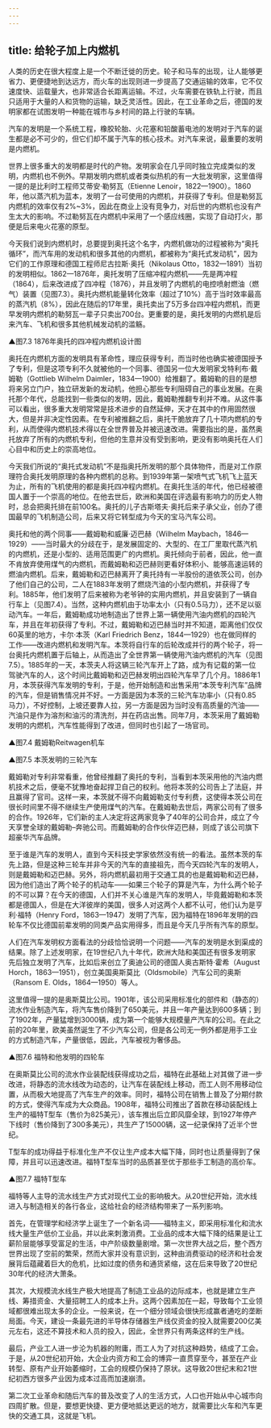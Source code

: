 ```yaml
---
---
---
```

title: 给轮子加上内燃机
---




人类的历史在很大程度上是一个不断迁徙的历史。轮子和马车的出现，让人能够更省力、更便捷地到达远方，而火车的出现则进一步提高了交通运输的效率，它不仅速度快、运载量大，也非常适合长距离运输。不过，火车需要在铁轨上行驶，而且只适用于大量的人和货物的运输，缺乏灵活性。因此，在工业革命之后，德国的发明家都在试图发明一种能在城市与乡村间的路上行驶的车辆。

汽车的发明是一个系统工程，橡胶轮胎、火花塞和铅酸蓄电池的发明对于汽车的诞生都是必不可少的，但它们却不属于汽车的核心技术。对汽车来说，最重要的发明是内燃机。

世界上很多重大的发明都是时代的产物。发明家会在几乎同时独立完成类似的发明，内燃机也不例外。早期发明内燃机或者类似热机的有一大批发明家，这里值得一提的是比利时工程师艾蒂安·勒努瓦（Etienne Lenoir，1822—1900）。1860年，他以蒸汽机为蓝本，发明了一台可使用的内燃机，并获得了专利。但是勒努瓦内燃机的效率仅有2%~3%，因此在商业上没有竞争力，对后世的内燃机也没有产生太大的影响。不过勒努瓦在内燃机中采用了一个感应线圈，实现了自动打火，那便是后来电火花塞的原型。

今天我们说到内燃机时，总要提到奥托这个名字，内燃机做功的过程被称为“奥托循环”，而汽车用的发动机和很多其他的内燃机，都被称为“奥托式发动机”，因为它们的工作原理和德国工程师尼古拉斯·奥托（Nikolaus Otto，1832—1891）当初的发明相似。1862—1876年，奥托发明了压缩冲程内燃机——先是两冲程（1864），后来改进成了四冲程（1876），并且发明了内燃机的电控喷射燃油（燃气）装置（见图7.3）。奥托内燃机能量转化效率（超过了10%）高于当时效率最高的蒸汽机（8%），因此在随后的17年里，奥托卖出了5万多台四冲程内燃机，而更早发明内燃机的勒努瓦一辈子只卖出700台。更重要的是，奥托发明的内燃机是后来汽车、飞机和很多其他机械发动机的滥觞。

▲图7.3 1876年奥托的四冲程内燃机设计图



奥托在内燃机方面的发明具有革命性，理应获得专利，而当时他也确实被德国授予了专利，但是这项专利不久就被他的一个同事、德国另一位大发明家戈特利布·戴姆勒（Gottlieb Wilhelm Daimler，1834—1900）给推翻了。戴姆勒的目的是想将来另立门户，独立研发新的发动机，他担心那些专利阻碍自己的事业发展。在奥托那个年代，总能找到一些类似的发明，因此，戴姆勒推翻专利并不难。从这件事可以看出，很多重大发明常常是技术进步的自然延伸，天才在其中的作用固然很大，但是并非决定性因素。在专利被推翻之后，奥托干脆放弃了几十项内燃机的专利，从而使得内燃机技术得以在全世界普及并被迅速改进。需要指出的是，虽然奥托放弃了所有的内燃机专利，但他的生意并没有受到影响，更没有影响奥托在人们心目中和历史上的崇高地位。

今天我们所说的“奥托式发动机”不是指奥托所发明的那个具体物件，而是对工作原理符合奥托发明原理的各种内燃机的总称。到1939年第一架喷气式飞机飞上蓝天为止，所有的飞机使用的都是奥托四冲程内燃机。在奥托生活的年代，他已经被德国人置于一个崇高的地位。在他去世后，欧洲和美国在评选最有影响力的历史人物时，总会把奥托排在前100名。奥托的儿子古斯塔夫·奥托后来子承父业，创办了德国最早的飞机制造公司，后来又将它转型成为今天的宝马汽车公司。

奥托和他的两个同事——戴姆勒和威廉·迈巴赫（Wilhelm Maybach，1846—1929）——当时最大的分歧在于，是发展固定的、大型的、在工厂里取代蒸汽机的内燃机，还是小型的、适用范围更广的内燃机。奥托倾向于前者，因此，他一直不肯放弃使用煤气的内燃机，而戴姆勒和迈巴赫则更看好体积小、能够高速运转的燃油内燃机。后来，戴姆勒和迈巴赫离开了奥托持有一半股份的道依茨公司，创办了他们自己的公司，二人在1883年发明了燃烧汽油的小型内燃机，并获得了专利。1885年，他们发明了后来被称为老爷钟的实用内燃机，并且安装到了一辆自行车上（见图7.4）。当然，这种内燃机由于功率太小（只有0.5马力），还不足以驱动汽车。一年后，戴姆勒成功地制造出了世界上第一辆使用汽油内燃机的四轮汽车，并且在年初获得了专利。不过，戴姆勒和迈巴赫当时并不知道，距离他们仅仅60英里的地方，卡尔·本茨（Karl Friedrich Benz，1844—1929）也在做同样的工作——改进内燃机和发明汽车。本茨将自行车的后轮改成并行的两个轮子，将一台奥托内燃机置于后轴上，从而造出了全世界第一辆使用汽油内燃机的汽车（见图7.5）。1885年的一天，本茨夫人将这辆三轮汽车开上了路，成为有记载的第一位驾驶汽车的人，这个时间比戴姆勒和迈巴赫发明出四轮汽车早了几个月。1886年1月，本茨获得汽车发明的专利，于是，他开始制造和出售采用“本茨专利汽车”品牌的汽车，但是销售情况并不好。一方面是因为本茨的三轮汽车功率小（只有0.85马力），不好控制，上坡还要靠人拉，另一方面是因为当时没有高质量的汽油——汽油只是作为溶剂和油污的清洗剂，并在药店出售。同年7月，本茨采用了戴姆勒发明的内燃机，汽车性能得到了改进，但同时也引起了一场官司。

▲图7.4 戴姆勒Reitwagen机车



▲图7.5 本茨发明的三轮汽车



戴姆勒对专利非常看重，他曾经推翻了奥托的专利，当看到本茨采用他的汽油内燃机技术之后，便毫不犹豫地奋起捍卫自己的权利。他将本茨的公司告上了法庭，并且赢得了官司。这样一来，本茨就不得不向戴姆勒支付专利费，这使得本茨公司在很长时间里不得不继续生产使用煤气的汽车。在戴姆勒去世后，两家公司有了很多的合作。1926年，它们新的主人决定将这两家竞争了40年的公司合并，成立了今天享誉全球的戴姆勒–奔驰公司。而戴姆勒的合作伙伴迈巴赫，则成了该公司旗下超豪华汽车品牌。

至于谁是汽车的发明人，直到今天科技史学家依然没有统一的看法。虽然本茨的车先上路，但是这种三轮车并非今天的汽车的直接祖先，而今天四轮汽车的发明人，则是戴姆勒和迈巴赫。另外，将内燃机最初用于交通工具的也是戴姆勒和迈巴赫，因为他们造出了两个轮子的机动车——如果三个轮子的算是汽车，为什么两个轮子的不可以算？在今天的德国，人们并不关心谁是汽车的发明人，毕竟戴姆勒和本茨都是德国人，但是在大洋彼岸的美国，很多人对这两个人都不认可，他们认为是亨利·福特（Henry Ford，1863—1947）发明了汽车，因为福特在1896年发明的四轮车不仅比德国前辈发明的同类产品实用得多，而且是今天几乎所有汽车的原型。

人们在汽车发明权方面看法的分歧恰恰说明一个问题——汽车的发明是水到渠成的结果。除了上述发明家，在19世纪八九十年代，欧洲大陆和美国还有很多发明家先后独立发明了汽车，比如后来创立了奥迪公司的德国人奥古斯特·霍希（August Horch，1863—1951），创立美国奥斯莫比（Oldsmobile）汽车公司的奥斯（Ransom E. Olds，1864—1950）等人。

这里值得一提的是奥斯莫比公司。1901年，该公司采用标准化的部件和（静态的）流水作业制造汽车，将汽车售价降到了650美元，并且一年产量达到600多辆；到了1902年，产量猛增到3000辆，成为第一个能够大规模量产汽车的公司。在此之前的20年里，欧美虽然诞生了不少汽车公司，但是各公司无一例外都是用手工业的方式制造汽车，产量很低，因此，汽车被视为奢侈品。

▲图7.6 福特和他发明的四轮车



在奥斯莫比公司的流水作业装配线获得成功之后，福特在此基础上对其做了进一步改进，将静态的流水线改为动态的，让汽车在装配线上移动，而工人则不用移动位置，从而极大地提高了汽车生产的效率。同时，福特公司在销售上普及了分期付款的方式，使得汽车成为大众商品。1908年，福特公司推出了首款在移动装配线上生产的福特T型车（售价为825美元），该车推出后立即风靡全球，到1927年停产下线时（售价降到了300多美元），共生产了15000辆，这一纪录保持了近半个世纪。

T型车的成功得益于标准化生产不仅让生产成本大幅下降，同时也让质量得到了保障，并且可以迅速改进。福特T型车当时的品质甚至优于那些手工制造的高价车。

▲图7.7 福特T型车



福特等人主导的流水线生产方式对现代工业的影响极大。从20世纪开始，流水线进入与制造相关的各行各业，这给社会的经济结构带来了一系列影响。

首先，在管理学和经济学上诞生了一个新名词——福特主义，即采用标准化和流水线大量生产低价工业品，并以此来刺激消费。工业品的成本大幅下降的结果是让工薪阶层能够享受富足的生活，中产阶级数量剧增。第一次世界大战之后，整个西方世界出现了空前的繁荣，然而大家并没有意识到，这种由消费驱动的经济和社会发展背后蕴藏着巨大的危机，比如过度的债务和通货紧缩，这在后来导致了20世纪30年代的经济大萧条。

其次，大规模流水线生产极大地提高了制造工业品的边际成本，也就是建立生产线、筹措资金、大量招聘工人的成本上升。这两个因素加在一起，导致每个工业领域都很难出现太多的企业。一般来说，在一个细分领域会很快形成赢者通吃的垄断局面。今天，建设一条最先进的半导体存储器生产线仅资金的投入就需要200亿美元左右，这还不算技术和人员的投入，因此，全世界只有两条这样的生产线。

最后，产业工人进一步沦为机器的附庸，而工人为了对抗这种趋势，结成了工会。于是，从20世纪初开始，大企业内资方和工会的博弈一直贯穿至今，甚至在产业转型、原有产业开始萎缩时，工会的规模仍保持了原状。这导致20世纪末和21世纪初西方很多产业因为成本过高而加速崩溃。

第二次工业革命和随后汽车的普及改变了人的生活方式，人口也开始从中心城市向四周扩散。但是，要想更快捷、更方便地抵达更远的地方，就需要比火车和汽车更快的交通工具，这就是飞机。